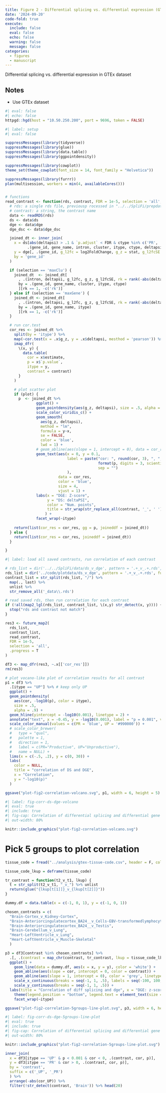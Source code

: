 ```yaml
---
title: Figure 2 - Differential splicing vs. differential expression (GTEx)
date: '2024-09-20'
code-fold: true
execute:
  include: false
  eval: false
  echo: false
  warning: false
  message: false
categories:
  - figures
  - manuscript
---
```


Differential splicing vs. differential expression in GTEx dataset

::: {.callout-note}
## Notes

* Use GTEx dataset

:::





```r
#| eval: false
#| echo: false
httpgd::hgd(host = "10.50.250.200", port = 9696, token = FALSE)
```


```r
#| label: setup
#| eval: false

suppressMessages(library(tidyverse))
suppressMessages(library(glue))
suppressMessages(library(data.table))
suppressMessages(library(ggpointdensity))

suppressMessages(library(cowplot))
theme_set(theme_cowplot(font_size = 14, font_family = "Helvetica"))

suppressMessages(library(furrr))
plan(multisession, workers = min(4, availableCores()))


# functions
read_contrast <- function(rds, contrast, FDR = 1e-5, selection = 'all', plot=FALSE) {
  # rds: a single rds file, previousp rocessed in "../../SpliFi/prepdata.smk"
  # contrast: a string, the contrast name
  data <- readRDS(rds)
  ds <- data$ds
  dge <- data$dge
  dge_dsc <- data$dge_dsc

  joined_dt <- inner_join(
    x = ds[abs(deltapsi) > .1 & `p.adjust` < FDR & ctype %in% c('PR', 'PR,UP'), 
          .(gene_id, gene_name, intron, cluster, itype, ctype, deltapsi)],
    y = dge[, .(gene_id, g_l2fc = log2FoldChange, g_z = stat, g_l2fcSE = lfcSE)],
    by = 'gene_id'
  )

  if (selection == 'maxClu') {
    joined_dt  <- joined_dt[
      , .(intron, deltapsi, g_l2fc, g_z, g_l2fcSE, rk = rank(-abs(deltapsi), ties.method = "random")), 
      by = .(gene_id, gene_name, cluster, itype, ctype)
      ][rk == 1, -c('rk')]
  } else if (selection == 'maxGene') {
    joined_dt <- joined_dt[
      , .(intron, deltapsi, g_l2fc, g_z, g_l2fcSE, rk = rank(-abs(deltapsi), ties.method = "random")), 
      by = .(gene_id, gene_name, itype)
      ][rk == 1, -c('rk')]
  }

  # run cor.test
  cor_res <- joined_dt %>% 
    split(by = 'itype') %>% 
    map(~cor.test(x = .x$g_z, y = .x$deltapsi, mesthod = 'pearson')) %>% 
    imap_dfr(
      \(x, y) {
        data.table(
          cor = x$estimate,
          p = x$`p.value`,
          itype = y,
          contrast = contrast)
      }
    )

    # plot scatter plot
    if (plot) {
      p  <- joined_dt %>% 
              ggplot() + 
              geom_pointdensity(aes(g_z, deltapsi), size = .5, alpha = .5) +
              scale_color_viridis_c() + 
              geom_smooth(
                aes(g_z, deltapsi),
                method = "lm",
                formula = y~x,
                se = FALSE, 
                color = 'blue', 
                lwd = 1) +
              # geom_abline(aes(slope = 1, intercept = 0), data = cor_res) +
              geom_text(aes(x = 0, y = 0.1, 
                            label = paste("cor: ", round(cor, 3), ", ", "p. val: ", 
                                          format(p, digits = 3, scientific = T), 
                                          sep = "")
                            ),
                        data = cor_res, 
                        color = 'blue',
                        size = 4,
                        vjust = 1) +
              labs(x = "DGE: Z-score", 
                   y = "DS: deltaPSI",
                   color = "Num. points", 
                   title = str_wrap(str_replace_all(contrast, '_', ' '), width = 40)
                  ) +
              facet_wrap(~itype)
    
    return(list(cor_res = cor_res, gg = p, joineddf = joined_dt))
  } else {
    return(list(cor_res = cor_res, joineddf = joined_dt))
  }

}

```


```r
#| label: load all saved contrasts, run correlation of each contrast

# rds_list = dir('../../SpliFi/data/ds_v_dge', pattern = '.+_v_.+.rds', full.names = TRUE)
rds_list = dir('../code/plotdata/ds_v_dge', pattern = '.+_v_.+.rds', full.names = TRUE)
contrast_list = str_split(rds_list, "/") %>% 
  map(., last) %>%
  unlist %>% 
  str_remove_all('_data\\.rds')

# read saved rds, then run correlation for each contrast
if (!all(map2_lgl(rds_list, contrast_list, \(x,y) str_detect(x, y)))) {
  stop("rds and contrast not match")
}

res3 <- future_map2(
  rds_list,
  contrast_list, 
  read_contrast, 
  FDR = 1e-5,
  selection = 'all', 
  .progress = T
)

df3 <- map_dfr(res3, ~.x[['cor_res']])
rm(res3)
```



```r
# plot vocano-like plot of correlation results for all contrast
p1 = df3 %>% 
  .[itype == "UP"] %>% # keep only UP
  ggplot() +
  geom_pointdensity(
    aes(cor, -log10(p), color = itype),
    size = .5, 
    alpha = .9) +
  geom_hline(yintercept = -log10(0.001), linetype = 2) +
  annotate("text", x = -0.45, y = -log10(0.001), label = "p = 0.001", vjust = 1) +
  scale_color_manual(values = c(PR = 'blue', UP = '#990000')) +
  # scale_color_brewer(
  #   type = "qual", 
  #   palette = 1,
  #   direction = 1,
  #   label = c(PR="Productive", UP="Unproductive"), 
  #   name = NULL) +
  lims(x = c(-.5, .2), y = c(0, 30)) +
  labs(
    color = NULL, 
    title = "correlation of DS and DGE", 
    x = "Correlation",
    y = "-log10(p)"
  )

ggsave("plot-fig2-correlation-volcano.svg", p1, width = 6, height = 5)
```


```r
#| label: fig-corr-ds-dge-volcano
#| eval: true
#| include: true
#| fig-cap: Correlation of differential splicing and differential gene expression
#| out-width: 80%

knitr::include_graphics("plot-fig2-correlation-volcano.svg")
```



# Pick 5 groups to plot correlation

```r
tissue_code = fread("../analysis/gtex-tissue-code.csv", header = F, col.names = c("tissue", "tissue_code"))

tissue_code_lkup = deframe(tissue_code)

tr_contrast = function(t2_v_t1, lkup) {
  t = str_split(t2_v_t1, "_v_") %>% unlist
  return(glue("{lkup[t[1]]}_v_{lkup[t[2]]}"))
}

```

```r
dummy.df = data.table(x = c(-1, 0, 1), y = c(-1, 0, 1))

chosen_contrasts = c(
  "Brain-Cortex_v_Kidney-Cortex",
  "Brain-Anteriorcingulatecortex_BA24__v_Cells-EBV-transformedlymphocytes",
  "Brain-Anteriorcingulatecortex_BA24__v_Testis",
  "Brain-Cerebellum_v_Lung",
  "Heart-LeftVentricle_v_Lung",
  "Heart-LeftVentricle_v_Muscle-Skeletal"
  )

p3 = df3[contrast %in% chosen_contrasts] %>% 
  .[, .(contrast = map_chr(contrast, tr_contrast, lkup = tissue_code_lkup), cor, p, itype)] %>%
  ggplot() + 
    geom_line(data = dummy.df, aes(x = x, y = y), color = 'white') +
    geom_abline(aes(slope = cor, intercept = 0, color = contrast)) +
    geom_abline(aes(slope = 1, intercept = 0), color = 'grey', linetype = 'dashed') +
    scale_x_continuous(breaks = seq(-1, 1, .5), labels = seq(-100, 100, 50)) +
    scale_y_continuous(breaks = seq(-1, 1, .5)) +
  labs(title = "Correlation of diff splicing and dge", x = "DGE: z-score", y = "DS: deltaPSI") +
    theme(legend.position = "bottom", legend.text = element_text(size = 8))  +
    facet_wrap(~itype)


```


```r
ggsave("plot-fig2-correlation-5groups-line-plot.svg", p3, width = 6, height = 6)
```

```r
#| label: fig-corr-ds-dge-5groups-line-plot
#| eval: true
#| include: true
#| fig-cap: Correlation of differential splicing and differential gene expression for 5 selected contrasts
#| out-width: 80%

knitr::include_graphics("plot-fig2-correlation-5groups-line-plot.svg")
```

```r
inner_join(
  x = df3[itype == 'UP' & p < 0.001 & cor < 0, .(contrast, cor, p)],
  y = df3[itype == 'PR' & cor > 0, .(contrast, cor, p)],
  by = 'contrast',
  suffix = c('_UP', '_PR')
  ) %>% 
  arrange(-abs(cor_UP)) %>% 
  filter(!str_detect(contrast, 'Brain')) %>% head(20)
```








